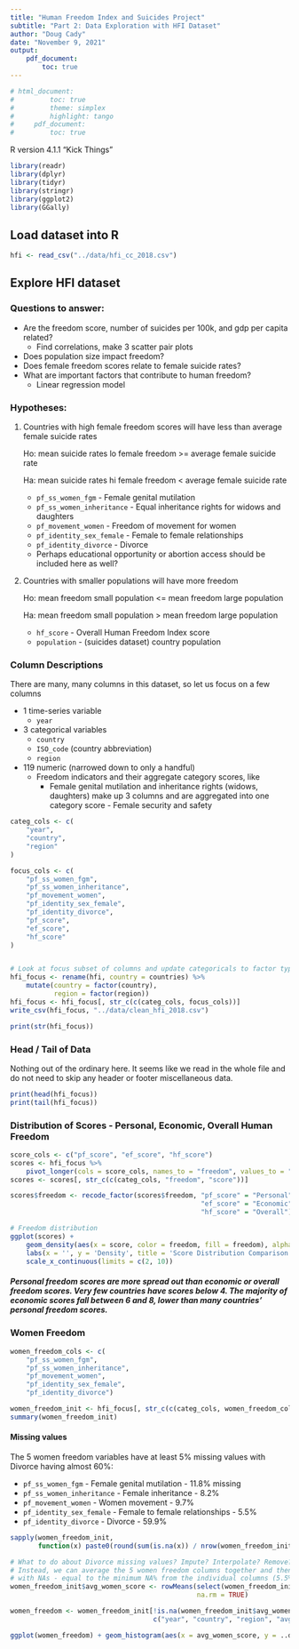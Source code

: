 ```yaml
---
title: "Human Freedom Index and Suicides Project"
subtitle: "Part 2: Data Exploration with HFI Dataset"
author: "Doug Cady"
date: "November 9, 2021"
output:
    pdf_document:
        toc: true
---
```


```r
# html_document:
#         toc: true
#         theme: simplex
#         highlight: tango
#     pdf_document:
#         toc: true
```

R version 4.1.1 "Kick Things"

```r
library(readr)
library(dplyr)
library(tidyr)
library(stringr)
library(ggplot2)
library(GGally)
```


## Load dataset into R

```r
hfi <- read_csv("../data/hfi_cc_2018.csv")
```


## Explore HFI dataset
### Questions to answer:
* Are the freedom score, number of suicides per 100k, and gdp per capita related?
    + Find correlations, make 3 scatter pair plots
* Does population size impact freedom?
* Does female freedom scores relate to female suicide rates?
* What are important factors that contribute to human freedom?
    + Linear regression model


### Hypotheses:
1. Countries with high female freedom scores will have less than average female suicide rates

    Ho: mean suicide rates lo female freedom >= average female suicide rate

    Ha: mean suicide rates hi female freedom < average female suicide rate

    + `pf_ss_women_fgm` - Female genital mutilation
    + `pf_ss_women_inheritance` - Equal inheritance rights for widows and daughters
    + `pf_movement_women` - Freedom of movement for women
    + `pf_identity_sex_female` - Female to female relationships
    + `pf_identity_divorce` - Divorce
    + Perhaps educational opportunity or abortion access should be included here as well?
2. Countries with smaller populations will have more freedom

    Ho: mean freedom small population <= mean freedom large population

    Ha: mean freedom small population > mean freedom large population

    + `hf_score` - Overall Human Freedom Index score
    + `population` - (suicides dataset) country population


### Column Descriptions
There are many, many columns in this dataset, so let us focus on a few columns

* 1 time-series variable
    + `year`
* 3 categorical variables
    + `country`
    + `ISO_code` (country abbreviation)
    + `region`
* 119 numeric (narrowed down to only a handful)
    + Freedom indicators and their aggregate category scores, like
        - Female genital mutilation and inheritance rights (widows, daughters) make up 3 columns
        and are aggregated into one category score - Female security and safety


```r
categ_cols <- c(
    "year",
    "country",
    "region"
)

focus_cols <- c(
    "pf_ss_women_fgm",
    "pf_ss_women_inheritance",
    "pf_movement_women",
    "pf_identity_sex_female",
    "pf_identity_divorce",
    "pf_score",
    "ef_score",
    "hf_score"
)


# Look at focus subset of columns and update categoricals to factor type
hfi_focus <- rename(hfi, country = countries) %>%
    mutate(country = factor(country),
           region = factor(region))
hfi_focus <- hfi_focus[, str_c(c(categ_cols, focus_cols))]
write_csv(hfi_focus, "../data/clean_hfi_2018.csv")

print(str(hfi_focus))
```

### Head / Tail of Data
Nothing out of the ordinary here. It seems like we read in the whole file and do not need to skip
any header or footer miscellaneous data.
```r
print(head(hfi_focus))
print(tail(hfi_focus))
```


### Distribution of Scores - Personal, Economic, Overall Human Freedom
```r
score_cols <- c("pf_score", "ef_score", "hf_score")
scores <- hfi_focus %>%
    pivot_longer(cols = score_cols, names_to = "freedom", values_to = "score")
scores <- scores[, str_c(c(categ_cols, "freedom", "score"))]

scores$freedom <- recode_factor(scores$freedom, "pf_score" = "Personal",
                                                "ef_score" = "Economic",
                                                "hf_score" = "Overall")

# Freedom distribution
ggplot(scores) +
    geom_density(aes(x = score, color = freedom, fill = freedom), alpha = 0.3) +
    labs(x = '', y = 'Density', title = 'Score Distribution Comparison', color = '', fill = '') +
    scale_x_continuous(limits = c(2, 10))
```

##### Personal freedom scores are more spread out than economic or overall freedom scores. Very few countries have scores below 4. The majority of economic scores fall between 6 and 8, lower than many countries' personal freedom scores.


### Women Freedom
```r

women_freedom_cols <- c(
    "pf_ss_women_fgm",
    "pf_ss_women_inheritance",
    "pf_movement_women",
    "pf_identity_sex_female",
    "pf_identity_divorce")

women_freedom_init <- hfi_focus[, str_c(c(categ_cols, women_freedom_cols))]
summary(women_freedom_init)
```

#### Missing values
The 5 women freedom variables have at least 5% missing values with Divorce having almost 60%:

* `pf_ss_women_fgm` - Female genital mutilation - 11.8% missing
* `pf_ss_women_inheritance` - Female inheritance - 8.2%
* `pf_movement_women` - Women movement - 9.7%
* `pf_identity_sex_female` - Female to female relationships - 5.5%
* `pf_identity_divorce` - Divorce - 59.9%

```r
sapply(women_freedom_init,
       function(x) paste0(round(sum(is.na(x)) / nrow(women_freedom_init) * 100, 1), "%"))

# What to do about Divorce missing values? Impute? Interpolate? Remove?
# Instead, we can average the 5 women freedom columns together and then remove the columns
# with NAs - equal to the minimum NA% from the individual columns (5.5%)
women_freedom_init$avg_women_score <- rowMeans(select(women_freedom_init, women_freedom_cols),
                                               na.rm = TRUE)

women_freedom <- women_freedom_init[!is.na(women_freedom_init$avg_women_score),
                                    c("year", "country", "region", "avg_women_score")]

ggplot(women_freedom) + geom_histogram(aes(x = avg_women_score, y = ..density..))
```
